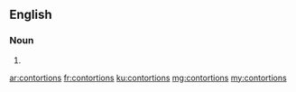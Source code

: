 ==English==

===Noun===
{{head|en}}

# {{plural of|contortion}}

[[ar:contortions]]
[[fr:contortions]]
[[ku:contortions]]
[[mg:contortions]]
[[my:contortions]]